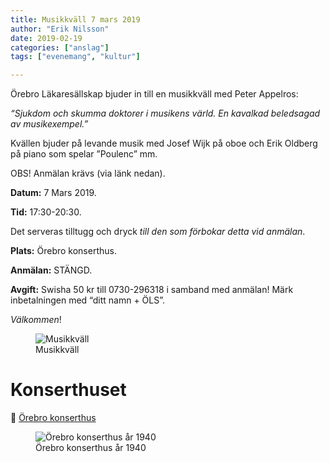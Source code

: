 ```yaml
---
title: Musikkväll 7 mars 2019
author: "Erik Nilsson"
date: 2019-02-19
categories: ["anslag"]
tags: ["evenemang", "kultur"]

---
```


Örebro Läkaresällskap bjuder in till en musikkväll med Peter Appelros: 

_"Sjukdom och skumma doktorer i musikens värld. En kavalkad beledsagad av musikexempel.”_

Kvällen bjuder på levande musik med Josef Wijk på oboe och Erik Oldberg på piano som spelar ”Poulenc” mm.

OBS! Anmälan krävs (via länk nedan).

**Datum:** 7 Mars 2019. 

**Tid:** 17:30-20:30.

Det serveras tilltugg och dryck _till den som förbokar detta vid anmälan_.

**Plats:** Örebro konserthus.

**Anmälan:** STÄNGD. <!-- &#x1F517; [Klicka här för anmälan](https://goo.gl/forms/OO9DtJ2zQk8HuDmp1), senast 28 februari. -->

**Avgift:** Swisha 50 kr till 0730-296318 i samband med anmälan! Märk inbetalningen med "ditt namn + ÖLS”.

_Välkommen_!

![Musikkväll](/media/2019-musikkvall.png)


# Konserthuset

&#x1F517;  [Örebro konserthus](http://www.orebrokonserthus.com/)

![Örebro konserthus år 1940](/media/orebro_konserthus_1940.jpg)
